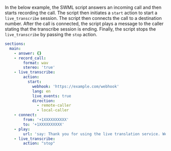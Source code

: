 In the below example, the SWML script answers an incoming call and then starts recording the call.
The script then initiates a `start` action to start a `live_transcribe` session.
The script then connects the call to a destination number.
After the call is connected, the script plays a message to the caller stating that the transcribe session is ending.
Finally, the script stops the `live_transcribe` by passing the `stop` action.

```yaml andJson
sections:
  main:
    - answer: {}
    - record_call:
        format: wav
        stereo: 'true'
    - live_transcribe:
        action:
          start:
            webhook: 'https://example.com/webhook'
            lang: en
            live_events: true
            direction:
              - remote-caller
              - local-caller
    - connect:
        from: '+1XXXXXXXXXX'
        to: '+1XXXXXXXXXX'
    - play:
        url: 'say: Thank you for using the live translation service. We will now end the translation session.'
    - live_transcribe:
        action: "stop"
```